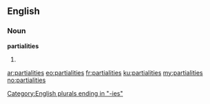 ==English==

===Noun===
'''partialities'''

# {{plural of|[[partiality]]}}

[[Category:English plurals ending in "-ies"]]

[[ar:partialities]]
[[eo:partialities]]
[[fr:partialities]]
[[ku:partialities]]
[[my:partialities]]
[[no:partialities]]